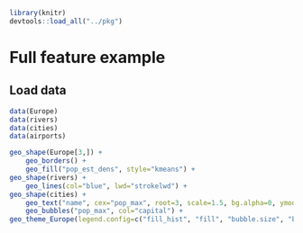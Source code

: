 ```r
library(knitr)
devtools::load_all("../pkg")
```

# Full feature example


## Load data

```r
data(Europe)
data(rivers)
data(cities)
data(airports)
```


```r
geo_shape(Europe[3,]) +
	geo_borders() +
	geo_fill("pop_est_dens", style="kmeans") +
geo_shape(rivers) +
	geo_lines(col="blue", lwd="strokelwd") +
geo_shape(cities) +
	geo_text("name", cex="pop_max", root=3, scale=1.5, bg.alpha=0, ymod=-.015) +
	geo_bubbles("pop_max", col="capital") +
geo_theme_Europe(legend.config=c("fill_hist", "fill", "bubble.size", "bubble.col"))
	
```
